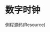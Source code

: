 = 数字时钟 =

{{http:pic/digitalclock.png}}

例程源码(Resource)
{{{class="brush: xml"
<DigitalClock
    android:id="@+id/DigitalClock"
    android:layout_width="wrap_content"
    android:layout_height="wrap_content"/>
}}}

